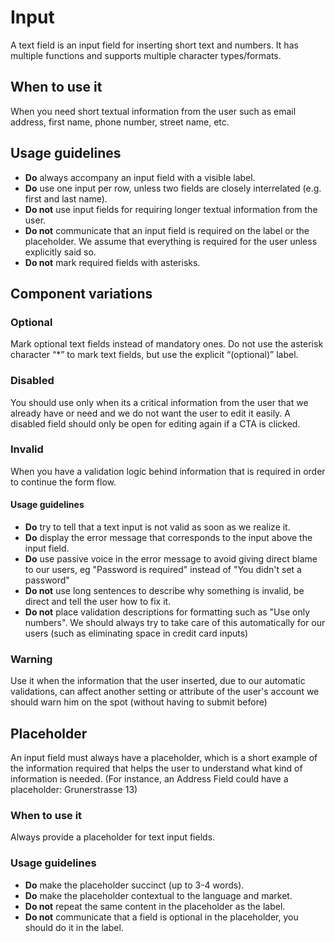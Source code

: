 
<Meta of={Stories} />

# Input

<Status variant="stable" />

A text field is an input field for inserting short text and numbers. It has
multiple functions and supports multiple character types/formats.

<Story of={Stories.Base} />
<Props />

## When to use it

When you need short textual information from the user such as email address,
first name, phone number, street name, etc.

## Usage guidelines

- **Do** always accompany an input field with a visible label.
- **Do** use one input per row, unless two fields are closely interrelated
  (e.g. first and last name).
- **Do not** use input fields for requiring longer textual information from the
  user.
- **Do not** communicate that an input field is required on the label or the placeholder.
  We assume that everything is required for the user unless explicitly said so.
- **Do not** mark required fields with asterisks.

## Component variations

### Optional

Mark optional text fields instead of mandatory ones. Do not use the asterisk character “\*” to mark text fields, but use the explicit “(optional)” label.

<Story of={Stories.Optional} />

### Disabled

You should use only when its a critical information from the user that we
already have or need and we do not want the user to edit it easily. A disabled
field should only be open for editing again if a CTA is clicked.

<Story of={Stories.Disabled} />

### Invalid

When you have a validation logic behind information that is required in
order to continue the form flow.

<Story of={Stories.Invalid} />

#### Usage guidelines

- **Do** try to tell that a text input is not valid as soon as we realize it.
- **Do** display the error message that corresponds to the input above the input field.
- **Do** use passive voice in the error message to avoid giving direct blame to
  our users, eg "Password is required" instead of "You didn't set a password"
- **Do not** use long sentences to describe why something is invalid, be direct
  and tell the user how to fix it.
- **Do not** place validation descriptions for formatting such as "Use only
  numbers". We should always try to take care of this automatically for our users
  (such as eliminating space in credit card inputs)

### Warning

Use it when the information that the user inserted, due to our automatic
validations, can affect another setting or attribute of the user's account we
should warn him on the spot (without having to submit before)

<Story of={Stories.Warning} />

## Placeholder

An input field must always have a placeholder, which is a short example of the
information required that helps the user to understand what kind of information
is needed. (For instance, an Address Field could have a placeholder:
Grunerstrasse 13)

### When to use it

Always provide a placeholder for text input fields.

### Usage guidelines

- **Do** make the placeholder succinct (up to 3-4 words).
- **Do** make the placeholder contextual to the language and market.
- **Do not** repeat the same content in the placeholder as the label.
- **Do not** communicate that a field is optional in the placeholder, you
  should do it in the label.
